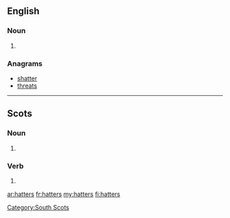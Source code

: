 ==English==

===Noun===
{{head|en|noun plural form}}

# {{plural of|hatter|lang=en}}

===Anagrams===
* [[shatter#English|shatter]]
* [[threats#English|threats]]

----

==Scots==

===Noun===
{{head|sco|noun plural form}}

# {{plural of|hatter|lang=sco}}

===Verb===
{{head|sco|verb form}}

# {{sco-third-person singular of|hatter}}

[[Category:South Scots]]

[[ar:hatters]]
[[fr:hatters]]
[[my:hatters]]
[[fi:hatters]]